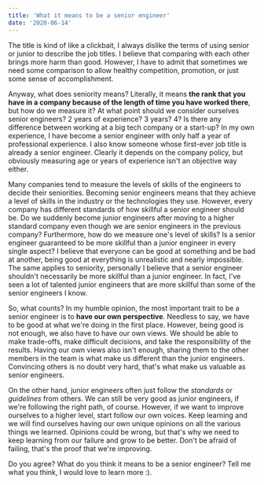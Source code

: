 ```yaml
---
title: 'What it means to be a senior engineer'
date: '2020-06-14'
---
```


The title is kind of like a clickbait, I always dislike the terms of using senior or junior to describe the job titles. I believe that comparing with each other brings more harm than good. However, I have to admit that sometimes we need some comparison to allow healthy competition, promotion, or just some sense of accomplishment.

Anyway, what does seniority means? Literally, it means **the rank that you have in a company because of the length of time you have worked there**, but how do we measure it? At what point should we consider ourselves senior engineers? 2 years of experience? 3 years? 4? Is there any difference between working at a big tech company or a start-up? In my own experience, I have become a senior engineer with only half a year of professional experience. I also know someone whose first-ever job title is already a senior engineer. Clearly it depends on the company policy, but obviously measuring age or years of experience isn't an objective way either.

Many companies tend to measure the levels of skills of the engineers to decide their seniorities. Becoming senior engineers means that they achieve a level of skills in the industry or the technologies they use. However, every company has different standards of how skillful a senior engineer should be. Do we suddenly become junior engineers after moving to a higher standard company even though we are senior engineers in the previous company? Furthermore, how do we measure one's level of skills? Is a senior engineer guaranteed to be more skillful than a junior engineer in every single aspect? I believe that everyone can be good at something and be bad at another, being good at everything is unrealistic and nearly impossible. The same applies to seniority, personally I believe that a senior engineer shouldn't necessarily be more skillful than a junior engineer. In fact, I've seen a lot of talented junior engineers that are more skillful than some of the senior engineers I know.

So, what counts? In my humble opinion, the most important trait to be a senior engineer is to **have our own perspective**. Needless to say, we have to be good at what we're doing in the first place. However, being good is not enough, we also have to have our own views. We should be able to make trade-offs, make difficult decisions, and take the responsibility of the results. Having our own views also isn't enough, sharing them to the other members in the team is what make us different than the junior engineers. Convincing others is no doubt very hard, that's what make us valuable as senior engineers.

On the other hand, junior engineers often just follow the _standards_ or _guidelines_ from others. We can still be very good as junior engineers, if we're following the right path, of course. However, if we want to improve ourselves to a higher level, start follow our own voices. Keep learning and we will find ourselves having our own unique opinions on all the various things we learned. Opinions could be wrong, but that's why we need to keep learning from our failure and grow to be better. Don't be afraid of failing, that's the proof that we're improving.

Do you agree? What do you think it means to be a senior engineer? Tell me what you think, I would love to learn more :).
